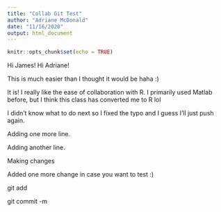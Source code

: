 ```yaml
---
title: "Collab Git Test"
author: "Adriane McDonald"
date: "11/16/2020"
output: html_document
---
```


```r
knitr::opts_chunk$set(echo = TRUE)
```

Hi James!
Hi Adriane!

This is much easier than I thought it would be haha :)

It is! I really like the ease of collaboration with R. I primarily used Matlab before, but I think this class has converted me to R lol

I didn't know what to do next so I fixed the typo and I guess I'll just push again.

Adding one more line.

Adding another line.

Making changes

Added one more change in case you want to test :)

git add 

git commit -m
